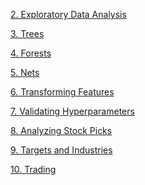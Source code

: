 [2. Exploratory Data Analysis](https://githubtocolab.com/kerryback/2022-638-binder/blob/main/2-exploring.ipynb){.external target="_blank"}

[3. Trees](https://githubtocolab.com/kerryback/2022-638-binder/blob/main/3-trees.ipynb){.external target="_blank"}

[4. Forests](https://githubtocolab.com/kerryback/2022-638-binder/blob/main/4-forests.ipynb){.external target="_blank"}

[5. Nets](https://githubtocolab.com/kerryback/2022-638-binder/blob/main/5-nets.ipynb){.external target="_blank"}

[6. Transforming Features](https://githubtocolab.com/kerryback/2022-638-binder/blob/main/6-transforming.ipynb){.external target="_blank"}

[7. Validating Hyperparameters](https://githubtocolab.com/kerryback/2022-638-binder/blob/main/7-validation.ipynb){.external target="_blank"}

[8. Analyzing Stock Picks](https://githubtocolab.com/kerryback/2022-638-binder/blob/main/8-analyzing.ipynb){.external target="_blank"}

[9. Targets and Industries](https://githubtocolab.com/kerryback/2022-638-binder/blob/main/9-targets-and-industries.ipynb){.external target="_blank"}

[10. Trading](https://githubtocolab.com/kerryback/2022-638-binder/blob/main/10-trading.ipynb){.external target="_blank"}